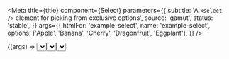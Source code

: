

<Meta
  title={title}
  component={Select}
  parameters={{
    subtitle: 'A `<select />` element for picking from exclusive options',
    source: 'gamut',
    status: 'stable',
  }}
  args={{
    htmlFor: 'example-select',
    name: 'example-select',
    options: ['Apple', 'Banana', 'Cherry', 'Dragonfruit', 'Eggplant'],
  }}
/>

<Canvas>
  <Story name="Select">{(args) => <Select {...args} />}</Story>
</Canvas>

<PropsTable story="Select" />

## Select States

<Canvas>
  <Story name="Disabled" args={{ disabled: true }}>
    {(args) => <Select {...args} />}
  </Story>
  <Story name="Error" args={{ error: true }}>
    {(args) => <Select {...args} />}
  </Story>
</Canvas>
